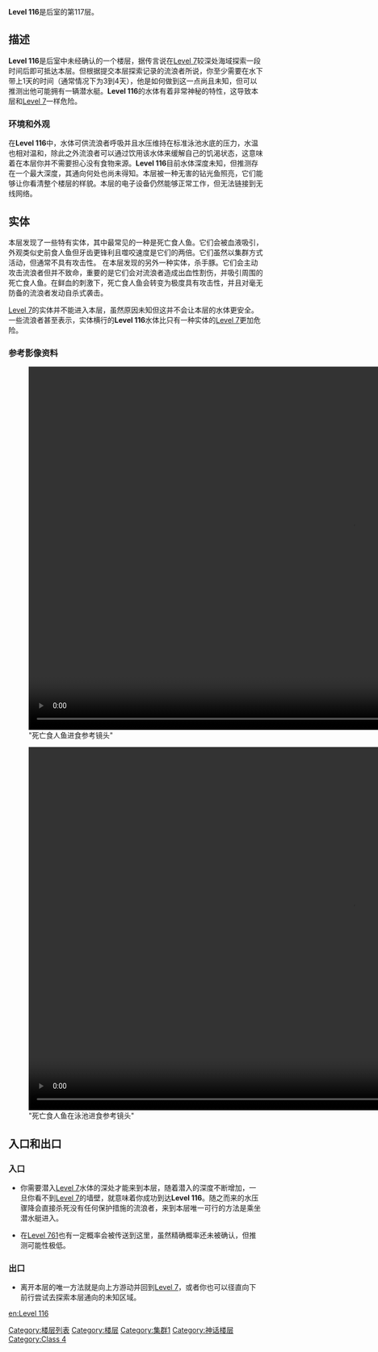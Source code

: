 {{DISPLAYTITLE:Level 116："深海"}}

{{class 4}}

'''Level 116'''是后室的第117层。

==描述==
'''Level 116'''是后室中未经确认的一个楼层，据传言说在[[Level 7]]较深处海域探索一段时间后即可抵达本层。但根据提交本层探索记录的流浪者所说，你至少需要在水下带上1天的时间（通常情况下为3到4天），他是如何做到这一点尚且未知，但可以推测出他可能拥有一辆潜水艇。'''Level 116'''的水体有着非常神秘的特性，这导致本层和[[Level 7]]一样危险。

===环境和外观===
在'''Level 116'''中，水体可供流浪者呼吸并且水压维持在标准泳池水底的压力，水温也相对温和，除此之外流浪者可以通过饮用该水体来缓解自己的饥渴状态，这意味着在本层你并不需要担心没有食物来源。'''Level 116'''目前水体深度未知，但推测存在一个最大深度，其通向何处也尚未得知。本层被一种无害的钻光鱼照亮，它们能够让你看清整个楼层的样貌。本层的电子设备仍然能够正常工作，但无法链接到无线网络。

==实体==
本层发现了一些特有实体，其中最常见的一种是死亡食人鱼。它们会被血液吸引，外观类似史前食人鱼但牙齿更锋利且噬咬速度是它们的两倍。它们虽然以集群方式活动，但通常不具有攻击性。
在本层发现的另外一种实体，杀手豚。它们会主动攻击流浪者但并不致命，重要的是它们会对流浪者造成出血性割伤，并吸引周围的死亡食人鱼。在鲜血的刺激下，死亡食人鱼会转变为极度具有攻击性，并且对毫无防备的流浪者发动自杀式袭击。

[[Level 7]]的实体并不能进入本层，虽然原因未知但这并不会让本层的水体更安全。一些流浪者甚至表示，实体横行的'''Level 116'''水体比只有一种实体的[[Level 7]]更加危险。

===参考影像资料===
[[File:Piranha 3D - Danni's Death.mp4|1280x720px|"死亡食人鱼进食参考镜头"]]

[[File:videoplayback.mp4|1280x720px|"死亡食人鱼在泳池进食参考镜头"]]

==入口和出口==
===入口===
* 你需要潜入[[Level 7]]水体的深处才能来到本层，随着潜入的深度不断增加，一旦你看不到[[Level 7]]的墙壁，就意味着你成功到达'''Level 116'''。随之而来的水压骤降会直接杀死没有任何保护措施的流浪者，来到本层唯一可行的方法是乘坐潜水艇进入。

* 在[[Level 761]]也有一定概率会被传送到这里，虽然精确概率还未被确认，但推测可能性极低。

===出口===
* 离开本层的唯一方法就是向上方游动并回到[[Level 7]]，或者你也可以径直向下前行尝试去探索本层通向的未知区域。

{{Collapse|initial=<span style="color:brown">'''> 查看作者与关于信息'''</span>|final=<span style="color:brown">'''< 隐藏作者与关于信息'''</span>|body=作者:[https://backrooms.fandom.com/wiki/User:RubberDuckie3 RubberDuckie3]<br>译者：[https://backrooms.fandom.com/wiki/User:NotFatDog 不是肥狗]}}

[[en:Level 116]]
[[Category:楼层列表]]
[[Category:楼层]]
[[Category:集群1]]
[[Category:神话楼层]]
[[Category:Class 4]]
